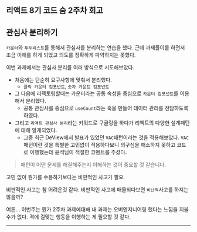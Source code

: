 
<HeadPost title='코드 숨 2주차' createdDate='2022-05-15' updatedDate='2022-05-15' estimatedTime={5} />


## 리액트 8기 코드 숨 2주차 회고

## 관심사 분리하기
`카운터`와 `투두리스트`를 통해서 관심사를 분리하는 연습을 했다.
근데 과제풀이를 하면서 조금 이해를 하게 되었고 의도를 정확하게 파악하지는 못했다.

이번 과제에서는 관심사 분리를 여러 방식으로 시도해보았다.

- 처음에는 단순히 요구사항에 맞춰서 분리했다.
  - `클릭 카운터 컴포넌트`, `숫자 카운트 컴포넌트`
- 그 다음에 리팩토링할때는 카운터라는 공통 속성을 중심으로 `카운터 컴포넌트`를 이용해서 분리했다.
  - 공통 관심사를 중심으로 `useCount`라는 훅을 만들어 데이터 관리를 전담하도록 하였다.
- 그리고 `리액트 관심사 분리`라는 키워드로 구글링을 하다가 리액트의 다양한 설계패턴에 대해 알게되었다. 
  - 그중 최근 DeView에서 발표가 있었던 `VAC`패턴이라는 것을 적용해보았다.
`VAC`패턴이란 것을 특별한 고민없이 적용하다보니 의구심을 해소하지 못하고 코드로 이행했는데 윤석님이 적절한 코멘트를 주셨다.

> 패턴이 어떤 문제를 해결해주는지 이해하는 것이 중요할 것 같습니다.

고민 없이 뭔가를 수용하기보다는 비판적인 사고가 필요.

비판적인 사고는 참 어려운것 같다. 비판적인 사고에 매몰되다보면 `비난적`사고를 하지는 않을까?

여튼... 이번주는 뭔가 2주차 과제에대해 내 과제는 오버엔지니어링 했다는 느낌을 지울수가 없다. 
격에 걸맞는 행동을 이행하는 게 필요할 것 같다.

---